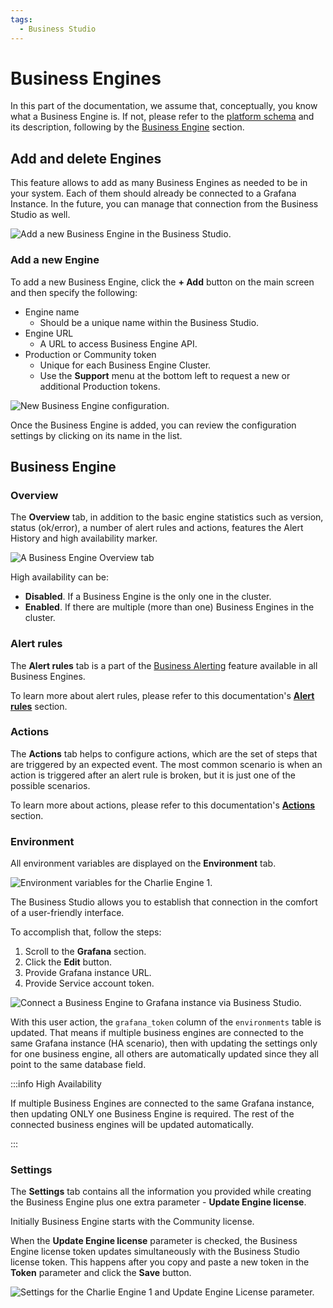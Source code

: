 ```yaml
---
tags:
  - Business Studio
---
```



# Business Engines

In this part of the documentation, we assume that, conceptually, you know what a Business Engine is. If not, please refer to the [platform schema](/big/#architecture) and its description, following by the [Business Engine](/big/engine/) section.

## Add and delete Engines

This feature allows to add as many Business Engines as needed to be in your system. Each of them should already be connected to a Grafana Instance. In the future, you can manage that connection from the Business Studio as well.

<Image
  title="Add a new Business Engine in the Business Studio."
  src="/img/big/business-engine/add-engine.png"
/>

### Add a new Engine

To add a new Business Engine, click the **+ Add** button on the main screen and then specify the following:

- Engine name
  - Should be a unique name within the Business Studio.
- Engine URL
  - A URL to access Business Engine API.
- Production or Community token
  - Unique for each Business Engine Cluster.
  - Use the **Support** menu at the bottom left to request a new or additional Production tokens.

<Image
  title="New Business Engine configuration."
  src="/img/blog/2024-12-31-big-2.2.0/new-engine.png"
/>

Once the Business Engine is added, you can review the configuration settings by clicking on its name in the list.

## Business Engine

### Overview

The **Overview** tab, in addition to the basic engine statistics such as version, status (ok/error), a number of alert rules and actions, features the Alert History and high availability marker.

<Image
  title="A Business Engine Overview tab"
  src="/img/big/business-engine/tab-overview.png"
/>

High availability can be:

- **Disabled**. If a Business Engine is the only one in the cluster.
- **Enabled**. If there are multiple (more than one) Business Engines in the cluster.

### Alert rules

The **Alert rules** tab is a part of the [Business Alerting](/big/alerting/) feature available in all Business Engines.

To learn more about alert rules, please refer to this documentation's [**Alert rules**](/big/alerting/manage-alert-rules/) section.

### Actions

The **Actions** tab helps to configure actions, which are the set of steps that are triggered by an expected event. The most common scenario is when an action is triggered after an alert rule is broken, but it is just one of the possible scenarios.

To learn more about actions, please refer to this documentation's [**Actions**](/big/studio/manage-alert-actions/) section.

### Environment

All environment variables are displayed on the **Environment** tab.

<Image
  title="Environment variables for the Charlie Engine 1."
  src="/img/big/business-studio/tab-env.png"
/>

The Business Studio allows you to establish that connection in the comfort of a user-friendly interface.

To accomplish that, follow the steps:

1. Scroll to the **Grafana** section.
2. Click the **Edit** button.
3. Provide Grafana instance URL.
4. Provide Service account token.

<Image
  title="Connect a Business Engine to Grafana instance via Business Studio."
  src="/img/big/business-studio/token.png"
/>

With this user action, the `grafana_token` column of the `environments` table is updated. That means if multiple business engines are connected to the same Grafana instance (HA scenario), then with updating the settings only for one business engine, all others are automatically updated since they all point to the same database field.

:::info High Availability

If multiple Business Engines are connected to the same Grafana instance, then updating ONLY one Business Engine is required. The rest of the connected business engines will be updated automatically.

:::

### Settings

The **Settings** tab contains all the information you provided while creating the Business Engine plus one extra parameter - **Update Engine license**.

Initially Business Engine starts with the Community license.

When the **Update Engine license** parameter is checked, the Business Engine license token updates simultaneously with the Business Studio license token. This happens after you copy and paste a new token in the **Token** parameter and click the **Save** button.

<Image
  title="Settings for the Charlie Engine 1 and Update Engine License parameter."
  src="/img/big/business-studio/update-engine-license.png"
/>
